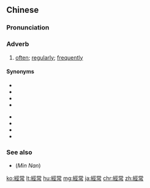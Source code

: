 {{also|经常}}
==Chinese==
{{zh-forms|s=经常}}

===Pronunciation===
{{zh-pron
|m=jīngcháng
|c=ging1 soeng4
|h=pfs=kîn-sòng
|mn=keng-siông
|cat=adv
}}

===Adverb===
{{zh-adv}}

# [[often]]; [[regularly]]; [[frequently]]

====Synonyms====
{{rel-top|synonyms of 經常}}
* {{zh-l|常常}}
* {{zh-l|多次}}
* {{zh-l|累次|tr=lěicì}}
* {{zh-l|屢次三番|tr=lǚcìsānfān}}
{{rel-mid}}
* {{zh-l|每每}}
* {{zh-l|時常}}
* {{zh-l|時時}}
* {{zh-l|往往}}
{{rel-bottom}}

===See also===
* (''Min Nan'') {{zh-l|定定|[[tiāⁿ-tiāⁿ]]}}

[[ko:經常]]
[[lt:經常]]
[[hu:經常]]
[[mg:經常]]
[[ja:經常]]
[[chr:經常]]
[[zh:經常]]